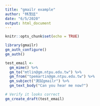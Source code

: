 ```yaml
---
title: "gmailr example"
author: "林茂廷"
date: "6/5/2020"
output: html_document
---
```


```r
knitr::opts_chunk$set(echo = TRUE)
```


```r
library(gmailr)
gm_auth_configure()
gm_auth()
```

```r
test_email <-
  gm_mime() %>%
  gm_to("mtlin@gm.ntpu.edu.tw") %>%
  gm_from("tpemartin@gm.ntpu.edu.tw") %>%
  gm_subject("測試gmailr") %>%
  gm_text_body("Can you hear me now?")

# Verify it looks correct
gm_create_draft(test_email)
```

